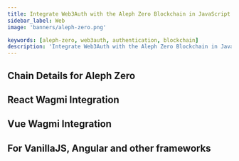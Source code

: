 ```yaml
---
title: Integrate Web3Auth with the Aleph Zero Blockchain in JavaScript
sidebar_label: Web
image: 'banners/aleph-zero.png'

keywords: [aleph-zero, web3auth, authentication, blockchain]
description: 'Integrate Web3Auth with the Aleph Zero Blockchain in JavaScript | Embedded Wallets'
---
```



<SEO
  title="Integrate Web3Auth with the Aleph Zero Blockchain in JavaScript"
  description="Integrate Web3Auth with the Aleph Zero Blockchain in JavaScript | Embedded Wallets"
  image="https://web3auth.io/docs/banners/aleph-zero.png"
  slug="/embedded-wallets/connect-blockchain/evm/aleph-zero/web"
/>

## Chain Details for Aleph Zero

<ChainDetailsAlephZero />

## React Wagmi Integration

<ReactWagmiIntegration />

## Vue Wagmi Integration

<VueWagmiIntegration />

## For VanillaJS, Angular and other frameworks

<JsBlockchainMethods />
